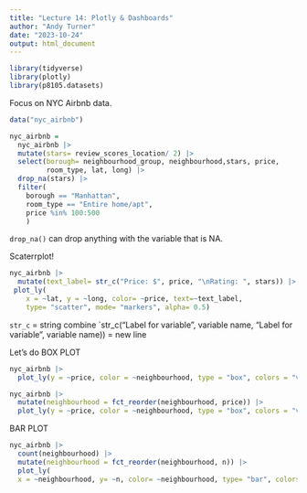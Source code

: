 ```yaml
---
title: "Lecture 14: Plotly & Dashboards"
author: "Andy Turner"
date: "2023-10-24"
output: html_document
---
```


```r
library(tidyverse)
library(plotly)
library(p8105.datasets)
```

Focus on NYC Airbnb data.

```r
data("nyc_airbnb")

nyc_airbnb =
  nyc_airbnb |> 
  mutate(stars= review_scores_location/ 2) |> 
  select(borough= neighbourhood_group, neighbourhood,stars, price,
         room_type, lat, long) |> 
  drop_na(stars) |> 
  filter(
    borough == "Manhattan",
    room_type == "Entire home/apt",
    price %in% 100:500
    )
```
`drop_na()` can drop anything with the variable that is NA. 

Scaterrplot!

```r
nyc_airbnb |> 
  mutate(text_label= str_c("Price: $", price, "\nRating: ", stars)) |>
 plot_ly(
    x = ~lat, y = ~long, color= ~price, text=~text_label,
    type= "scatter", mode= "markers", alpha= 0.5)
```
`str_c` = string combine
`str_c("Label for variable", variable name, "Label for variable", variable name))
\n = new line

Let's do BOX PLOT

```r
nyc_airbnb |> 
  plot_ly(y = ~price, color = ~neighbourhood, type = "box", colors = "viridis")

nyc_airbnb |> 
  mutate(neighbourhood = fct_reorder(neighbourhood, price)) |> 
  plot_ly(y = ~price, color = ~neighbourhood, type = "box", colors = "viridis")
```

BAR PLOT
```r
nyc_airbnb |> 
  count(neighbourhood) |> 
  mutate(neighbourhood = fct_reorder(neighbourhood, n)) |>
  plot_ly(
  x = ~neighbourhood, y= ~n, color= ~neighbourhood, type= "bar", colors= "viridis")
```

